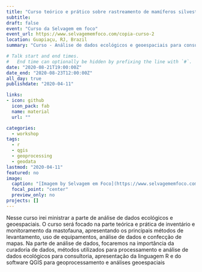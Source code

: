 ```yaml
---
title: "Curso teórico e prático sobre rastreamento de mamíferos silvestres brasileiros de médio e grande porte com análise e processamento de dados geoespaciais (R e QGIS)"
subtitle: 
draft: false
event: "Curso da Selvagem em foco"
event_url: https://www.selvagememfoco.com/copia-curso-2
location: Guapiaçu, RJ, Brazil
summary: "Curso - Análise de dados ecológicos e geoespaciais para consultoria ambiental"

# Talk start and end times.
#   End time can optionally be hidden by prefixing the line with `#`.
date: "2020-08-21T19:00:00Z"
date_end: "2020-08-23T12:00:00Z"
all_day: true
publishdate: "2020-04-11"

links:
- icon: github
  icon_pack: fab
  name: material
  url: ""

categories:
  - workshop
tags:
  - r
  - qgis
  - geoprocessing
  - geodata
lastmod: "2020-04-11"
featured: no
image:
  caption: "[Imagem by Selvagem em Foco](https://www.selvagememfoco.com/)"
  focal_point: "center"
  preview_only: no
projects: []
---
```


Nesse curso irei ministrar a parte de análise de dados ecológicos e geoespaciais. O curso será focado na parte teórica e prática de inventário e monitoramento da mastofauna, apresentando os principais métodos de levantamento, uso de equipamentos, análise de dados e confecção de mapas. Na parte de análise de dados, focaremos na importância da curadoria de dados, métodos utilizados para processamento e análise de dados ecológicos para consultoria, apresentação da linguagem R e do software QGIS para geoprocessamento e análises geoespaciais